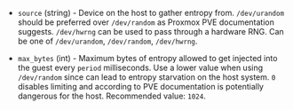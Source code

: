 <!-- Code generated from the comments of the rng0Config struct in builder/proxmox/common/config.go; DO NOT EDIT MANUALLY -->

- `source` (string) - Device on the host to gather entropy from.
  `/dev/urandom` should be preferred over `/dev/random` as Proxmox PVE documentation suggests.
  `/dev/hwrng` can be used to pass through a hardware RNG.
  Can be one of `/dev/urandom`, `/dev/random`, `/dev/hwrng`.

- `max_bytes` (int) - Maximum bytes of entropy allowed to get injected into the guest every `period` milliseconds.
  Use a lower value when using `/dev/random` since can lead to entropy starvation on the host system.
  `0` disables limiting and according to PVE documentation is potentially dangerous for the host.
  Recommended value: `1024`.

<!-- End of code generated from the comments of the rng0Config struct in builder/proxmox/common/config.go; -->
